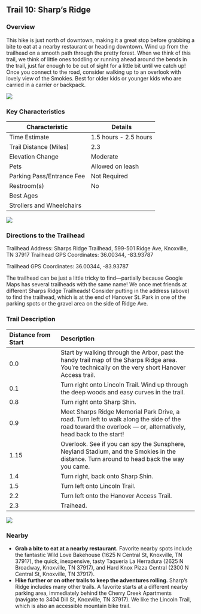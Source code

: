 ## Trail 10: Sharp's Ridge

### Overview

This hike is just north of downtown, making it a great stop before grabbing a bite to eat at a nearby restaurant or heading downtown. Wind up from the trailhead on a smooth path through the pretty forest. When we think of this trail, we think of little ones toddling or running ahead around the bends in the trail, just far enough to be out of sight for a little bit until we catch up! Once you connect to the road, consider walking up to an overlook with lovely view of the Smokies. Best for older kids or younger kids who are carried in a carrier or backpack.

![](img/trail-10-figure-01.jpg)

### Key Characteristics

| **Characteristic**        | **Details**           |
|---------------------------|-----------------------|
| Time Estimate             | 1.5 hours - 2.5 hours |
| Trail Distance (Miles)    | 2.3                   |
| Elevation Change          | Moderate              |
| Pets                      | Allowed on leash      |
| Parking Pass/Entrance Fee | Not Required          |
| Restroom(s)               | No                    |
| Best Ages                 |                       |
| Strollers and Wheelchairs |                       |

![](maps/trail-10-map.jpeg)

### Directions to the Trailhead

Trailhead Address: Sharps Ridge Trailhead, 599-501 Ridge Ave, Knoxville, TN 37917 Trailhead GPS Coordinates: 36.00344, -83.93787

Trailhead GPS Coordinates: 36.00344, -83.93787

The trailhead can be just a little tricky to find---partially because Google Maps has several trailheads with the same name! We once met friends at different Sharps Ridge Trailheads! Consider putting in the address (above) to find the trailhead, which is at the end of Hanover St. Park in one of the parking spots or the gravel area on the side of Ridge Ave.

### Trail Description

| Distance from Start | Description                                                                                                                                                    |
|:-------------------|:---------------------------------------------------|
| 0.0                 | Start by walking through the Arbor, past the handy trail map of the Sharps Ridge area. You're technically on the very short Hanover Access trail.              |
| 0.1                 | Turn right onto Lincoln Trail. Wind up through the deep woods and easy curves in the trail.                                                                    |
| 0.8                 | Turn right onto Sharp Shin.                                                                                                                                    |
| 0.9                 | Meet Sharps Ridge Memorial Park Drive, a road. Turn left to walk along the side of the road toward the overlook --- or, alternatively, head back to the start! |
| 1.15                | Overlook. See if you can spy the Sunsphere, Neyland Stadium, and the Smokies in the distance. Turn around to head back the way you came.                       |
| 1.4                 | Turn right, back onto Sharp Shin.                                                                                                                              |
| 1.5                 | Turn left onto Lincoln Trail.                                                                                                                                  |
| 2.2                 | Turn left onto the Hanover Access Trail.                                                                                                                       |
| 2.3                 | Traihead.                                                                                                                                                      |

![](img/sharps trail.jpg)

### Nearby

-   **Grab a bite to eat at a nearby restaurant.** Favorite nearby spots include the fantastic Wild Love Bakehouse (1625 N Central St, Knoxville, TN 37917), the quick, inexpensive, tasty Taqueria La Herradura (2625 N Broadway, Knoxville, TN 37917), and Hard Knox Pizza Central (2300 N Central St, Knoxville, TN 37917).
-   **Hike further or on other trails to keep the adventures rolling.** Sharp's Ridge includes many other trails. A favorite starts at a different nearby parking area, immediately behind the Cherry Creek Apartments (navigate to 3404 Dill St, Knoxville, TN 37917). We like the Lincoln Trail, which is also an accessible mountain bike trail.
